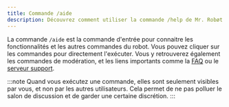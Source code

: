 ```yaml
---
title: Commande /aide
description: Découvrez comment utiliser la commande /help de Mr. Robøt pour afficher la liste des commandes disponibles.
---
```


La commande `/aide` est la commande d'entrée pour connaitre les fonctionnalités et les autres commandes du robot.
Vous pouvez cliquer sur les commandes pour directement l'exécuter.
Vous y retrouverez également les commandes de modération, et les liens importants comme la [FAQ](https://mrrobot.app#faq) ou le [serveur support](https://mrrobot.app/discord).

:::note
Quand vous exécutez une commande, elles sont seulement visibles par vous, et non par les autres utilisateurs.
Cela permet de ne pas polluer le salon de discussion et de garder une certaine discrétion.
:::
